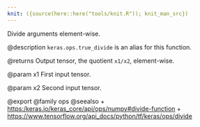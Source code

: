 ```yaml
---
knit: ({source(here::here("tools/knit.R")); knit_man_src})
---
```

Divide arguments element-wise.

@description
`keras.ops.true_divide` is an alias for this function.

@returns
    Output tensor, the quotient `x1/x2`, element-wise.

@param x1
First input tensor.

@param x2
Second input tensor.

@export
@family ops
@seealso
+ <https:/keras.io/keras_core/api/ops/numpy#divide-function>
+ <https://www.tensorflow.org/api_docs/python/tf/keras/ops/divide>
